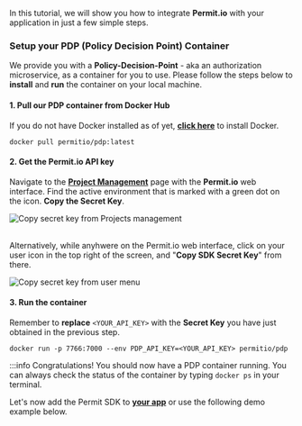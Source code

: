 In this tutorial, we will show you how to integrate **Permit.io** with your application in just a few simple steps.

### Setup your PDP (Policy Decision Point) Container

We provide you with a **Policy-Decision-Point** - aka an authorization microservice, as a container for you to use.
Please follow the steps below to **install** and **run** the container on your local machine.

#### 1. Pull our PDP container from Docker Hub

If you do not have Docker installed as of yet, **[click here](https://docs.docker.com/get-docker/)** to install Docker.

```
docker pull permitio/pdp:latest
```

#### 2. Get the Permit.io API key

Navigate to the **[Project Management](https://app.permit.io/project-management)** page with the **Permit.io** web interface.
Find the active environment that is marked with a green dot on the icon. **Copy the Secret Key**.

<img
	src="/img/onboarding/secret-key-1.png"
	alt="Copy secret key from Projects management"
	data-zoomable
/>
<br />
<br />

Alternatively, while anyhwere on the Permit.io web interface, click on your user icon in the top right of the screen, and
"**Copy SDK Secret Key**" from there.

<img
	src="/img/onboarding/secret-key-2.png"
	alt="Copy secret key from user menu"
	data-zoomable
/>

#### 3. Run the container

Remember to **replace** `<YOUR_API_KEY>` with the **Secret Key** you have just obtained in the previous step.

```
docker run -p 7766:7000 --env PDP_API_KEY=<YOUR_API_KEY> permitio/pdp
```

:::info
Congratulations! You should now have a PDP container running. You can always check the status of the container
by typing `docker ps` in your terminal.

Let's now add the Permit SDK to **[your app](/tutorials/onboarding/connect-your-app)** or use the following demo example below.

